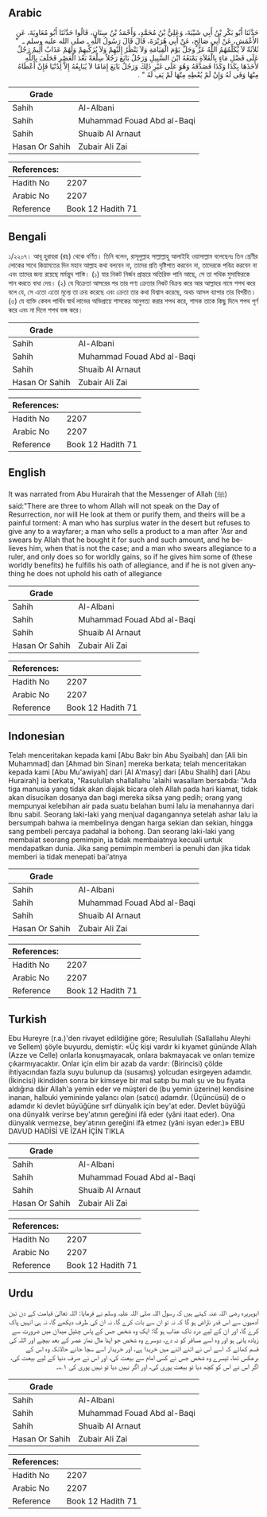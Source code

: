 ## Arabic


<div dir="rtl" lang="ar" style={{fontSize:'larger',backgroundColor:'#f8f9fa',padding:20}}>
حَدَّثَنَا أَبُو بَكْرِ بْنُ أَبِي شَيْبَةَ، وَعَلِيُّ بْنُ مُحَمَّدٍ، وَأَحْمَدُ بْنُ سِنَانٍ، قَالُوا حَدَّثَنَا أَبُو مُعَاوِيَةَ، عَنِ الأَعْمَشِ، عَنْ أَبِي صَالِحٍ، عَنْ أَبِي هُرَيْرَةَ، قَالَ قَالَ رَسُولُ اللَّهِ ـ صلى الله عليه وسلم ـ ‏ "‏ ثَلاَثَةٌ لاَ يُكَلِّمُهُمُ اللَّهُ عَزَّ وَجَلَّ يَوْمَ الْقِيَامَةِ وَلاَ يَنْظُرُ إِلَيْهِمْ وَلاَ يُزَكِّيهِمْ وَلَهُمْ عَذَابٌ أَلِيمٌ رَجُلٌ عَلَى فَضْلِ مَاءٍ بِالْفَلاَةِ يَمْنَعُهُ ابْنَ السَّبِيلِ وَرَجُلٌ بَايَعَ رَجُلاً سِلْعَةً بَعْدَ الْعَصْرِ فَحَلَفَ بِاللَّهِ لأَخَذَهَا بِكَذَا وَكَذَا فَصَدَّقَهُ وَهُوَ عَلَى غَيْرِ ذَلِكَ وَرَجُلٌ بَايَعَ إِمَامًا لاَ يُبَايِعُهُ إِلاَّ لِدُنْيَا فَإِنْ أَعْطَاهُ مِنْهَا وَفَى لَهُ وَإِنْ لَمْ يُعْطِهِ مِنْهَا لَمْ يَفِ لَهُ ‏"‏ ‏.‏
</div>
<div style={{backgroundColor:'#f8f9fa',padding:20, marginBottom: 10}}><table> <thead> <tr> <th>Grade</th> <th></th> </tr> </thead> <tbody> <tr><td>Sahih</td><td>Al-Albani</td></tr><tr><td>Sahih</td><td>Muhammad Fouad Abd al-Baqi</td></tr><tr><td>Sahih</td><td>Shuaib Al Arnaut</td></tr><tr><td>Hasan Or Sahih</td><td>Zubair Ali Zai</td></tr></tbody></table><table> <thead> <tr> <th>References:</th> <th></th> </tr> </thead> <tbody><tr><td>Hadith No</td><td>2207</td></tr><tr><td>Arabic No</td><td>2207</td></tr><tr><td>Reference</td><td>Book 12 Hadith 71</td></tr></tbody></table></div>

## Bengali


<div dir="ltr" lang="bn" style={{fontSize:'larger',backgroundColor:'#f8f9fa',padding:20}}>
১/২২০৭। আবূ হুরায়রা (রাঃ) থেকে বর্ণিত। তিনি বলেন, রাসূলুল্লাহ সাল্লাল্লাহু আলাইহি ওয়াসাল্লাম বলেছেনঃ তিন শ্রেণীর লোকের সাথে কিয়ামতের দিন মহান আল্লাহ কথা বলবেন না, তাদের প্রতি দৃষ্টিপাত করবেন না, তাদেরকে পবিত্র করবেন না এবং তাদের জন্য রয়েছে মর্মন্তুদ শাস্তি। (১) যার নিকট নির্জন প্রান্তরে অতিরিক্ত পানি আছে, সে তা পথিক মুসাফিরকে পান করতে বাধা দেয়। (২) যে বিক্রেতা আসরের পর তার পণ্য ক্রেতার নিকট বিক্রয় করে আর আল্লাহর নামে শপথ করে বলে যে, সে এতো এতো মূল্যে তা ক্রয় করেছে এবং ক্রেতা তার কথা বিশ্বাস করেছে, অথচ আসল ব্যাপার তার বিপরীত। (৩) যে ব্যক্তি কেবল পার্থিব স্বার্থ লাভের অভিপ্রায়ে শাসকের আনুগত্য করার শপথ করে, শাসক তাকে কিছু দিলে শপথ পূর্ণ করে এবং না দিলে শপথ ভঙ্গ করে।
</div>
<div style={{backgroundColor:'#f8f9fa',padding:20, marginBottom: 10}}><table> <thead> <tr> <th>Grade</th> <th></th> </tr> </thead> <tbody> <tr><td>Sahih</td><td>Al-Albani</td></tr><tr><td>Sahih</td><td>Muhammad Fouad Abd al-Baqi</td></tr><tr><td>Sahih</td><td>Shuaib Al Arnaut</td></tr><tr><td>Hasan Or Sahih</td><td>Zubair Ali Zai</td></tr></tbody></table><table> <thead> <tr> <th>References:</th> <th></th> </tr> </thead> <tbody><tr><td>Hadith No</td><td>2207</td></tr><tr><td>Arabic No</td><td>2207</td></tr><tr><td>Reference</td><td>Book 12 Hadith 71</td></tr></tbody></table></div>

## English


<div dir="ltr" lang="en" style={{fontSize:'larger',backgroundColor:'#f8f9fa',padding:20}}>
It was narrated from Abu Hurairah that the Messenger of Allah (ﷺ) said:"There are three to whom Allah will not speak on the Day of Resurrection, nor will He look at them or purify them, and theirs will be a painful torment: A man who has surplus water in the desert but refuses to give any to a wayfarer; a man who sells a product to a man after 'Asr and swears by Allah that he bought it for such and such amount, and he believes him, when that is not the case; and a man who swears allegiance to a ruler, and only does so for worldly gains, so if he gives him some of (these worldly benefits) he fulfills his oath of allegiance, and if he is not given anything he does not uphold his oath of allegiance
</div>
<div style={{backgroundColor:'#f8f9fa',padding:20, marginBottom: 10}}><table> <thead> <tr> <th>Grade</th> <th></th> </tr> </thead> <tbody> <tr><td>Sahih</td><td>Al-Albani</td></tr><tr><td>Sahih</td><td>Muhammad Fouad Abd al-Baqi</td></tr><tr><td>Sahih</td><td>Shuaib Al Arnaut</td></tr><tr><td>Hasan Or Sahih</td><td>Zubair Ali Zai</td></tr></tbody></table><table> <thead> <tr> <th>References:</th> <th></th> </tr> </thead> <tbody><tr><td>Hadith No</td><td>2207</td></tr><tr><td>Arabic No</td><td>2207</td></tr><tr><td>Reference</td><td>Book 12 Hadith 71</td></tr></tbody></table></div>

## Indonesian


<div dir="ltr" lang="id" style={{fontSize:'larger',backgroundColor:'#f8f9fa',padding:20}}>
Telah menceritakan kepada kami [Abu Bakr bin Abu Syaibah] dan [Ali bin Muhammad] dan [Ahmad bin Sinan] mereka berkata; telah menceritakan kepada kami [Abu Mu'awiyah] dari [Al A'masy] dari [Abu Shalih] dari [Abu Hurairah] ia berkata, "Rasulullah shallallahu 'alaihi wasallam bersabda: "Ada tiga manusia yang tidak akan diajak bicara oleh Allah pada hari kiamat, tidak akan disucikan dosanya dan bagi mereka siksa yang pedih; orang yang mempunyai kelebihan air pada suatu belahan bumi lalu ia menahannya dari Ibnu sabil. Seorang laki-laki yang menjual dagangannya setelah ashar lalu ia bersumpah bahwa ia membelinya dengan harga sekian dan sekian, hingga sang pembeli percaya padahal ia bohong. Dan seorang laki-laki yang membaiat seorang pemimpin, ia tidak membaiatnya kecuali untuk mendapatkan dunia. Jika sang pemimpin memberi ia penuhi dan jika tidak memberi ia tidak menepati bai'atnya
</div>
<div style={{backgroundColor:'#f8f9fa',padding:20, marginBottom: 10}}><table> <thead> <tr> <th>Grade</th> <th></th> </tr> </thead> <tbody> <tr><td>Sahih</td><td>Al-Albani</td></tr><tr><td>Sahih</td><td>Muhammad Fouad Abd al-Baqi</td></tr><tr><td>Sahih</td><td>Shuaib Al Arnaut</td></tr><tr><td>Hasan Or Sahih</td><td>Zubair Ali Zai</td></tr></tbody></table><table> <thead> <tr> <th>References:</th> <th></th> </tr> </thead> <tbody><tr><td>Hadith No</td><td>2207</td></tr><tr><td>Arabic No</td><td>2207</td></tr><tr><td>Reference</td><td>Book 12 Hadith 71</td></tr></tbody></table></div>

## Turkish


<div dir="ltr" lang="tr" style={{fontSize:'larger',backgroundColor:'#f8f9fa',padding:20}}>
Ebu Hureyre (r.a.)'den rivayet edildiğine göre; Resulullah (Sallallahu Aleyhi ve Sellem) şöyle buyurdu, demiştir: «Üç kişi vardır ki kıyamet gününde Allah (Azze ve Celle) onlarla konuşmayacak, onlara bakmayacak ve onları temize çıkarmıyacaktır. Onlar için elim bir azab da vardır: (Birincisi) çölde ihtiyacından fazla suyu bulunup da (susamış) yolcudan esirgeyen adamdır. (İkincisi) ikindiden sonra bir kimseye bir mal satıp bu malı şu ve bu fiyata aldığına dâir Allah'a yemin eder ve müşteri de (bu yemin üzerine) kendisine inanan, halbuki yemininde yalancı olan (satıcı) adamdır. (Üçüncüsü) de o adamdır ki devlet büyüğüne sırf dünyalık için bey'at eder. Devlet büyüğü ona dünyalık verirse bey'atının gereğini ifâ eder (yâni itaat eder). Ona dünyalık vermezse, bey'atının gereğini ifâ etmez (yâni isyan eder.)» EBU DAVUD HADİSİ VE İZAH İÇİN TIKLA
</div>
<div style={{backgroundColor:'#f8f9fa',padding:20, marginBottom: 10}}><table> <thead> <tr> <th>Grade</th> <th></th> </tr> </thead> <tbody> <tr><td>Sahih</td><td>Al-Albani</td></tr><tr><td>Sahih</td><td>Muhammad Fouad Abd al-Baqi</td></tr><tr><td>Sahih</td><td>Shuaib Al Arnaut</td></tr><tr><td>Hasan Or Sahih</td><td>Zubair Ali Zai</td></tr></tbody></table><table> <thead> <tr> <th>References:</th> <th></th> </tr> </thead> <tbody><tr><td>Hadith No</td><td>2207</td></tr><tr><td>Arabic No</td><td>2207</td></tr><tr><td>Reference</td><td>Book 12 Hadith 71</td></tr></tbody></table></div>

## Urdu


<div dir="rtl" lang="ur" style={{fontSize:'larger',backgroundColor:'#f8f9fa',padding:20}}>
ابوہریرہ رضی اللہ عنہ کہتے ہیں کہ رسول اللہ صلی اللہ علیہ وسلم نے فرمایا: اللہ تعالیٰ قیامت کے دن تین آدمیوں سے اس قدر ناراض ہو گا کہ نہ تو ان سے بات کرے گا، نہ ان کی طرف دیکھے گا، نہ ہی انہیں پاک کرے گا، اور ان کے لیے درد ناک عذاب ہو گا: ایک وہ شخص جس کے پاس چٹیل میدان میں ضرورت سے زیادہ پانی ہو اور وہ اسے مسافر کو نہ دے، دوسرے وہ شخص جو اپنا مال نماز عصر کے بعد بیچے اور اللہ کی قسم کھائے کہ اسے اس نے اتنے اتنے میں خریدا ہے، اور خریدار اسے سچا جانے حالانکہ وہ اس کے برعکس تھا، تیسرے وہ شخص جس نے کسی امام سے بیعت کی، اور اس نے صرف دنیا کے لیے بیعت کی، اگر اس نے اس کو کچھ دیا تو بیعت پوری کی، اور اگر نہیں دیا تو نہیں پوری کی ۱؎۔
</div>
<div style={{backgroundColor:'#f8f9fa',padding:20, marginBottom: 10}}><table> <thead> <tr> <th>Grade</th> <th></th> </tr> </thead> <tbody> <tr><td>Sahih</td><td>Al-Albani</td></tr><tr><td>Sahih</td><td>Muhammad Fouad Abd al-Baqi</td></tr><tr><td>Sahih</td><td>Shuaib Al Arnaut</td></tr><tr><td>Hasan Or Sahih</td><td>Zubair Ali Zai</td></tr></tbody></table><table> <thead> <tr> <th>References:</th> <th></th> </tr> </thead> <tbody><tr><td>Hadith No</td><td>2207</td></tr><tr><td>Arabic No</td><td>2207</td></tr><tr><td>Reference</td><td>Book 12 Hadith 71</td></tr></tbody></table></div>